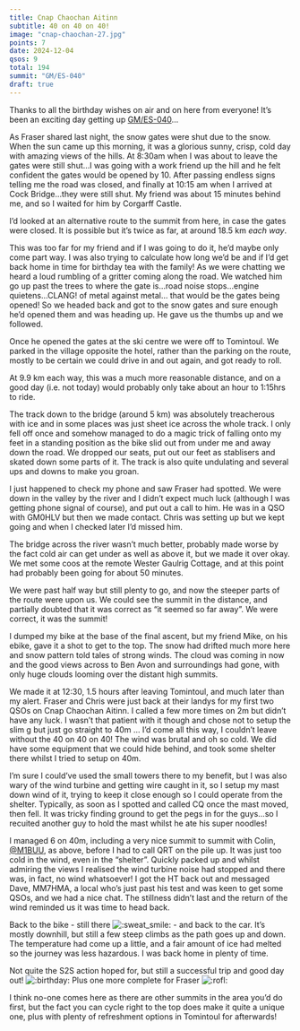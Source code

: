 ```yaml
---
title: Cnap Chaochan Aitinn
subtitle: 40 on 40 on 40!
image: "cnap-chaochan-27.jpg"
points: 7
date: 2024-12-04
qsos: 9
total: 194
summit: "GM/ES-040"
draft: true
---
```


Thanks to all the birthday wishes on air and on here from everyone! It’s been an exciting day getting up [GM/ES-040](https://summits.sota.org.uk/summit/GM/ES-040)…

As Fraser shared last night, the snow gates were shut due to the snow. When the sun came up this morning, it was a glorious sunny, crisp, cold day with amazing views of the hills. At 8:30am when I was about to leave the gates were still shut…I was going with a work friend up the hill and he felt confident the gates would be opened by 10. After passing endless signs telling me the road was closed, and finally at 10:15 am when I arrived at Cock Bridge…they were still shut. My friend was about 15 minutes behind me, and so I waited for him by Corgarff Castle.

I’d looked at an alternative route to the summit from here, in case the gates were closed. It is possible but it’s twice as far, at around 18.5 km _each way_.

This was too far for my friend and if I was going to do it, he’d maybe only come part way. I was also trying to calculate how long we’d be and if I’d get back home in time for birthday tea with the family! As we were chatting we heard a loud rumbling of a gritter coming along the road. We watched him go up past the trees to where the gate is…road noise stops…engine quietens…CLANG! of metal against metal… that would be the gates being opened! So we headed back and got to the snow gates and sure enough he’d opened them and was heading up. He gave us the thumbs up and we followed.

Once he opened the gates at the ski centre we were off to Tomintoul. We parked in the village opposite the hotel, rather than the parking on the route, mostly to be certain we could drive in and out again, and got ready to roll.

At 9.9 km each way, this was a much more reasonable distance, and on a good day (i.e. not today) would probably only take about an hour to 1:15hrs to ride.

The track down to the bridge (around 5 km) was absolutely treacherous with ice and in some places was just sheet ice across the whole track. I only fell off once and somehow managed to do a magic trick of falling onto my feet in a standing position as the bike slid out from under me and away down the road. We dropped our seats, put out our feet as stablisers and skated down some parts of it. The track is also quite undulating and several ups and downs to make you groan.

I just happened to check my phone and saw Fraser had spotted. We were down in the valley by the river and I didn’t expect much luck (although I was getting phone signal of course), and put out a call to him. He was in a QSO with GM0HLV but then we made contact. Chris was setting up but we kept going and when I checked later I’d missed him.

The bridge across the river wasn’t much better, probably made worse by the fact cold air can get under as well as above it, but we made it over okay. We met some coos at the remote Wester Gaulrig Cottage, and at this point had probably been going for about 50 minutes.

We were past half way but still plenty to go, and now the steeper parts of the route were upon us. We could see the summit in the distance, and partially doubted that it was correct as “it seemed so far away”. We were correct, it was the summit!

I dumped my bike at the base of the final ascent, but my friend Mike, on his ebike, gave it a shot to get to the top. The snow had drifted much more here and snow pattern told tales of strong winds. The cloud was coming in now and the good views across to Ben Avon and surroundings had gone, with only huge clouds looming over the distant high summits.

We made it at 12:30, 1.5 hours after leaving Tomintoul, and much later than my alert. Fraser and Chris were just back at their landys for my first two QSOs on Cnap Chaochan Aitinn. I called a few more times on 2m but didn’t have any luck. I wasn’t that patient with it though and chose not to setup the slim g but just go straight to 40m … I’d come all this way, I couldn’t leave without the 40 on 40 on 40! The wind was brutal and oh so cold. We did have some equipment that we could hide behind, and took some shelter there whilst I tried to setup on 40m.

I’m sure I could’ve used the small towers there to my benefit, but I was also wary of the wind turbine and getting wire caught in it, so I setup my mast down wind of it, trying to keep it close enough so I could operate from the shelter. Typically, as soon as I spotted and called CQ once the mast moved, then fell. It was tricky finding ground to get the pegs in for the guys…so I recuited another guy to hold the mast whilst he ate his super noodles!

I managed 6 on 40m, including a very nice summit to summit with Colin, [@M1BUU](https://reflector.sota.org.uk/u/m1buu), as above, before I had to call QRT on the pile up. It was just too cold in the wind, even in the “shelter”. Quickly packed up and whilst admiring the views I realised the wind turbine noise had stopped and there was, in fact, no wind whatsoever! I got the HT back out and messaged Dave, MM7HMA, a local who’s just past his test and was keen to get some QSOs, and we had a nice chat. The stillness didn’t last and the return of the wind reminded us it was time to head back.



Back to the bike - still there ![:sweat_smile:](https://reflector.sota.org.uk/images/emoji/twitter/sweat_smile.png?v=12 ":sweat_smile:") - and back to the car. It’s mostly downhill, but still a few steep climbs as the path goes up and down. The temperature had come up a little, and a fair amount of ice had melted so the journey was less hazardous. I was back home in plenty of time.

Not quite the S2S action hoped for, but still a successful trip and good day out! ![:birthday:](https://reflector.sota.org.uk/images/emoji/twitter/birthday.png?v=12 ":birthday:") Plus one more complete for Fraser ![:rofl:](https://reflector.sota.org.uk/images/emoji/twitter/rofl.png?v=12 ":rofl:")

I think no-one comes here as there are other summits in the area you’d do first, but the fact you can cycle right to the top does make it quite a unique one, plus with plenty of refreshment options in Tomintoul for afterwards!
